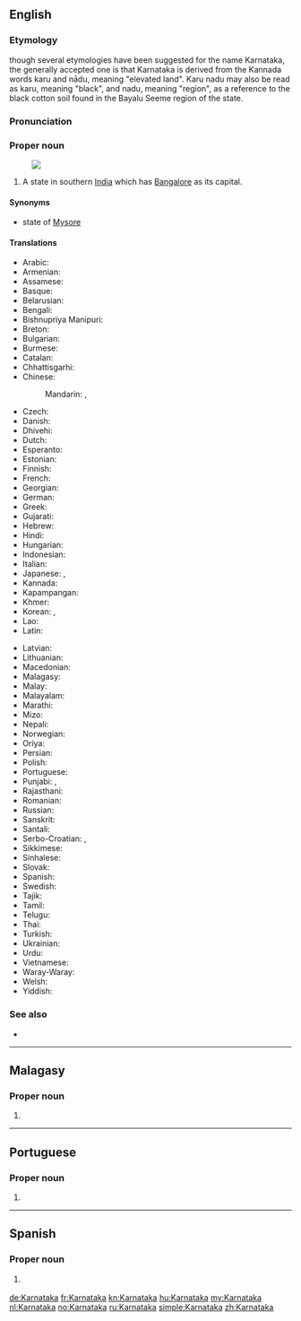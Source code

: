 {{also|Karnátaka}}
==English==
{{wikipedia}}
===Etymology===
though several etymologies have been suggested for the name Karnataka, the generally accepted one is that Karnataka is derived from the Kannada words karu and nādu, meaning "elevated land". Karu nadu may also be read as karu, meaning "black", and nadu, meaning "region", as a reference to the black cotton soil found in the Bayalu Seeme region of the state.
===Pronunciation===
{{IPA|/kəɹˈnɑːtəkə, kɑːɹ-/|lang=en}}
===Proper noun===
{{en-proper noun}}
[[Image:Karnataka in India (disputed hatched).svg|thumb|]]

# A state in southern [[India]] which has [[Bangalore]] as its capital.
====Synonyms====
*{{q|former name}} state of [[Mysore]]
====Translations====
{{trans-top|state in southern India}}
* Arabic: {{t|ar|كَارْنَاتَاكَا|f}}
* Armenian: {{t|hy|Կառնատակա|sc=Armn}}
* Assamese: {{t-needed|as}}
* Basque: {{t|eu|Karnataka}}
* Belarusian: {{t|be|Карна́така|f}}
* Bengali: {{t|bn|কর্ণাটক|sc=Beng}}
* Bishnupriya Manipuri: {{t|bpy|কর্ণাটক|sc=Beng}}
* Breton: {{t|br|Karnataka}}
* Bulgarian: {{t|bg|Карна́така|f}}
* Burmese: {{t|my|ကာနတက|sc=Mymr}}
* Catalan: {{t|ca|Karnataka}}
* Chhattisgarhi: {{t-needed|hne}}
* Chinese:
*: Mandarin: {{t+|cmn|卡納塔克邦|sc=Hani}}, {{t+|cmn|卡纳塔克邦|tr=Kǎnàtǎkè-bāng|sc=Hani}}
* Czech: {{t|cs|Karnátaka|f}}
* Danish: {{t|da|Karnataka}}
* Dhivehi: {{t|dv|ކަރްނާޓަކާ}}
* Dutch: {{t+|nl|Karnataka}}
* Esperanto: {{t|eo|Karnatako}}
* Estonian: {{t|et|Karnataka}}
* Finnish: {{t|fi|Karnataka}}
* French: {{t+|fr|Karnataka}}
* Georgian: {{t|ka|კარნატაკა|sc=Geor}}
* German: {{t+|de|Karnataka}}
* Greek: {{t+|el|Καρνάτακα|sc=Grek}}
* Gujarati: {{t|gu|કર્ણાટક|sc=Gujr}}
* Hebrew: {{t|he|קארנאטקה}}
* Hindi: {{t+|hi|कर्नाटक|tr=karnāṭaka}}
* Hungarian: {{t+|hu|Karnátaka}}
* Indonesian: {{t|id|Karnataka}}
* Italian: {{t|it|Karnataka}}
* Japanese: {{t|ja|カルナータカ州|tr=Karunātaka shū}}, {{t|ja|カルナータカ|tr=Karunātaka}}
* Kannada: {{t+|kn|ಕರ್ನಾಟಕ|sc=Knda}}
* Kapampangan: {{t|pam|Karnataka}}
* Khmer: {{t-needed|km}}
* Korean: {{t|ko|카르나타카 주|tr=Kareunataka ju|sc=Hang}}, {{t|ko|카르나타카|tr=Kareunataka|sc=Hang}}
* Lao: {{t-needed|lo}}
* Latin: {{t|la|Carnatica}}
{{trans-mid}}
* Latvian: {{t|lv|Karnātaka}}
* Lithuanian: {{t|lt|Karnataka}}
* Macedonian: {{t|mk|Карнатака}}
* Malagasy: {{t|mg|Karnataka}}
* Malay: {{t|ms|Karnataka}}
* Malayalam: {{t|ml|കര്ണാടക|sc=Mlym}}
* Marathi: {{t|mr|कर्नाटक|sc=Deva}}
* Mizo: {{t-needed|lus}}
* Nepali: {{t-needed|ne}}
* Norwegian: {{t+|no|Karnataka}}
* Oriya: {{t|or|କର୍ଣ୍ଣାଟକ|sc=Orya}}
* Persian: {{t|fa|کارناتاکا}}
* Polish: {{t|pl|Karnataka}}
* Portuguese: {{t|pt|Karnataka}}
* Punjabi: {{t|pa|کرناٹک|sc=pa-Arab}}, {{t+|pa|ਕਰਨਾਟਕ|sc=Guru}}
* Rajasthani: {{t-needed|raj}}
* Romanian: {{t|ro|Karnataka}}
* Russian: {{t+|ru|Карна́така|f}}
* Sanskrit: {{t+|sa|कर्णाटक}}
* Santali: {{t-needed|sat}}
* Serbo-Croatian: {{t|sh|Карнатака|sc=Cyrl}}, {{t|sh|Karnataka}}
* Sikkimese: {{t-needed|sip}}
* Sinhalese: {{t-needed|si}}
* Slovak: {{t|sk|Karnátaka}}
* Spanish: {{t|es|Karnataka}}
* Swedish: {{t|sv|Karnataka}}
* Tajik: {{t|tg|Карнотако|sc=Cyrl}}
* Tamil: {{t+|ta|கர்நாடகம்}}
* Telugu: {{t+|te|కర్ణాటక|sc=Telu}}
* Thai: {{t|th|รัฐกรณาฏกะ|tr=rát gon-nâat-gà}}
* Turkish: {{t|tr|Karnataka}}
* Ukrainian: {{t|uk|Карна́така|f}}
* Urdu: {{t|ur|کرناٹک}}
* Vietnamese: {{t|vi|Karnataka}}
* Waray-Waray: {{t|war|Karnataka}}
* Welsh: {{t|cy|Karnataka}}
* Yiddish: {{t-needed|yi}}
{{trans-bottom}}

===See also===
* {{list:states of India/en}}

----

==Malagasy==

===Proper noun===
{{head|mg|proper noun}}

# {{l|en|Karnataka}}

----

==Portuguese==

===Proper noun===
{{pt-proper noun}}

# {{place|pt|state|c/India|t1=Karnataka}}

----

==Spanish==
{{wikipedia|lang=es}}

===Proper noun===
{{es-proper noun}}

# {{l|en|Karnataka}} {{gloss|state in southern India}}

[[de:Karnataka]]
[[fr:Karnataka]]
[[kn:Karnataka]]
[[hu:Karnataka]]
[[my:Karnataka]]
[[nl:Karnataka]]
[[no:Karnataka]]
[[ru:Karnataka]]
[[simple:Karnataka]]
[[zh:Karnataka]]